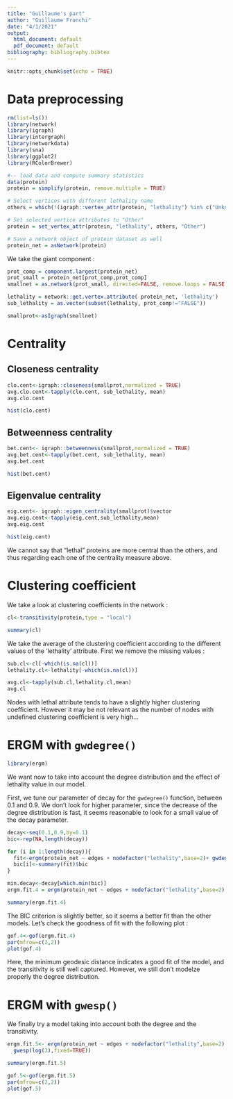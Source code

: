 ```yaml
---
title: "Guillaume's part"
author: "Guillaume Franchi"
date: "4/1/2021"
output:
  html_document: default
  pdf_document: default
bibliography: bibliography.bibtex
---
```


```r
knitr::opts_chunk$set(echo = TRUE)
```

# Data preprocessing

```r
rm(list=ls())
library(network)
library(igraph)
library(intergraph)
library(networkdata)
library(sna)
library(ggplot2)
library(RColorBrewer)
```

```r
#-- load data and compute summary statistics
data(protein)
protein = simplify(protein, remove.multiple = TRUE)

# Select vertices with different lethality name
others = which(!(igraph::vertex_attr(protein, "lethality") %in% c("Unknown", "Lethal", "Non-Lethal")))

# Set selected vertice attributes to "Other"
protein = set_vertex_attr(protein, "lethality", others, "Other")

# Save a network object of protein dataset as well
protein_net = asNetwork(protein)
```

We take the giant component :

```r
prot_comp = component.largest(protein_net)
prot_small = protein_net[prot_comp,prot_comp]
smallnet = as.network(prot_small, directed=FALSE, remove.loops = FALSE )

lethality = network::get.vertex.attribute( protein_net, 'lethality')
sub_lethality = as.vector(subset(lethality, prot_comp!="FALSE"))

smallprot<-asIgraph(smallnet)
```

# Centrality

## Closeness centrality

```r
clo.cent<-igraph::closeness(smallprot,normalized = TRUE)
avg.clo.cent<-tapply(clo.cent, sub_lethality, mean)
avg.clo.cent
```
```r
hist(clo.cent)
```


## Betweenness centrality

```r
bet.cent<- igraph::betweenness(smallprot,normalized = TRUE)
avg.bet.cent<-tapply(bet.cent, sub_lethality, mean)
avg.bet.cent
```

```r
hist(bet.cent)
```

## Eigenvalue centrality

```r
eig.cent<- igraph::eigen_centrality(smallprot)$vector
avg.eig.cent<-tapply(eig.cent,sub_lethality,mean)
avg.eig.cent
```
```r
hist(eig.cent)
```


We cannot say that "lethal" proteins are more central than the others, and thus regarding each one of the centrality measure above.

# Clustering coefficient

We take a look at clustering coefficients in the network :

```r
cl<-transitivity(protein,type = "local")
```

```r
summary(cl)
```

We take the average of the clustering coefficient according to the different values of the 'lethality' attribute. First we remove the missing values :

```r
sub.cl<-cl[-which(is.na(cl))]
lethality.cl<-lethality[-which(is.na(cl))]
```



```r
avg.cl<-tapply(sub.cl,lethality.cl,mean)
avg.cl
```
Nodes with lethal attribute tends to have a slightly higher clustering coefficient. However it may be not relevant as the number of nodes with undefined clustering coefficient is very high...

# ERGM with `gwdegree()`

```r
library(ergm)
```
We want now to take into account the degree distribution and the effect of lethality value in our model.

First, we tune our parameter of decay for the `gwdegree()` function, between 0.1 and 0.9. We don't look for higher parameter, since the decrease of the degree distribution is fast, it seems reasonable to look for a small value of the decay parameter.

```r
decay<-seq(0.1,0.9,by=0.1)
bic<-rep(NA,length(decay))

for (i in 1:length(decay)){
  fit<-ergm(protein_net ~ edges + nodefactor("lethality",base=2)+ gwdegree(decay[i],fixed=TRUE))
  bic[i]<-summary(fit)$bic
}
```


```r
min.decay<-decay[which.min(bic)]
ergm.fit.4 = ergm(protein_net ~ edges + nodefactor("lethality",base=2)  + gwdegree(min.decay,fixed=TRUE))
```
```r
summary(ergm.fit.4)
```

The BIC criterion is slightly better, so it seems a better fit than the other models. Let's check the goodness of fit with the following plot :

```r
gof.4<-gof(ergm.fit.4)
par(mfrow=c(2,2))
plot(gof.4)
```

Here, the minimum geodesic distance indicates a good fit of the model, and the transitivity is still well captured. However, we still don't modelze properly the degree distribution.

# ERGM with `gwesp()`

We finally try a model taking into account both the degree and the transitivity.

```r
ergm.fit.5<- ergm(protein_net ~ edges + nodefactor("lethality",base=2) + gwdegree(log(2),fixed=TRUE) +
  gwesp(log(3),fixed=TRUE))
```
```r
summary(ergm.fit.5)
```
```r
gof.5<-gof(ergm.fit.5)
par(mfrow=c(2,2))
plot(gof.5)
```



